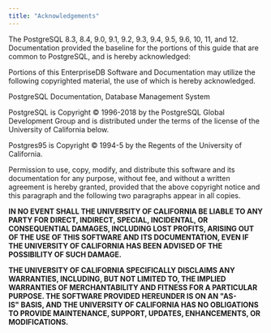 ```yaml
---
title: "Acknowledgements"
---
```


The PostgreSQL 8.3, 8.4, 9.0, 9.1, 9.2, 9.3, 9.4, 9.5, 9.6, 10, 11, and 12. Documentation provided the baseline for the portions of this guide that are common to PostgreSQL, and is hereby acknowledged:

Portions of this EnterpriseDB Software and Documentation may utilize the following copyrighted material, the use of which is hereby acknowledged.

PostgreSQL Documentation, Database Management System

PostgreSQL is Copyright © 1996-2018 by the PostgreSQL Global Development Group and is distributed under the terms of the license of the University of California below.

Postgres95 is Copyright © 1994-5 by the Regents of the University of California.

Permission to use, copy, modify, and distribute this software and its documentation for any purpose, without fee, and without a written agreement is hereby granted, provided that the above copyright notice and this paragraph and the following two paragraphs appear in all copies.

**IN NO EVENT SHALL THE UNIVERSITY OF CALIFORNIA BE LIABLE TO ANY PARTY FOR DIRECT, INDIRECT, SPECIAL, INCIDENTAL, OR CONSEQUENTIAL DAMAGES, INCLUDING LOST PROFITS, ARISING OUT OF THE USE OF THIS SOFTWARE AND ITS DOCUMENTATION, EVEN IF THE UNIVERSITY OF CALIFORNIA HAS BEEN ADVISED OF THE POSSIBILITY OF SUCH DAMAGE.**

**THE UNIVERSITY OF CALIFORNIA SPECIFICALLY DISCLAIMS ANY WARRANTIES, INCLUDING, BUT NOT LIMITED TO, THE IMPLIED WARRANTIES OF MERCHANTABILITY AND FITNESS FOR A PARTICULAR PURPOSE. THE SOFTWARE PROVIDED HEREUNDER IS ON AN "AS-IS" BASIS, AND THE UNIVERSITY OF CALIFORNIA HAS NO OBLIGATIONS TO PROVIDE MAINTENANCE, SUPPORT, UPDATES, ENHANCEMENTS, OR MODIFICATIONS.**

